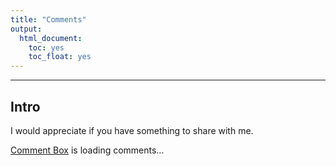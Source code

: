 ```yaml
---
title: "Comments"
output:
  html_document:
    toc: yes
    toc_float: yes
---
```


------

## Intro

I would appreciate if you have something to share with me.

<!-- begin wwww.htmlcommentbox.com -->
 <div id="HCB_comment_box"><a href="http://www.htmlcommentbox.com">Comment Box</a> is loading comments...</div>
 <link rel="stylesheet" type="text/css" href="//www.htmlcommentbox.com/static/skins/bootstrap/twitter-bootstrap.css?v=0" />
 <script type="text/javascript" id="hcb"> /*<!--*/ if(!window.hcb_user){hcb_user={};} (function(){var s=document.createElement("script"), l=hcb_user.PAGE || (""+window.location).replace(/'/g,"%27"), h="//www.htmlcommentbox.com";s.setAttribute("type","text/javascript");s.setAttribute("src", h+"/jread?page="+encodeURIComponent(l).replace("+","%2B")+"&mod=%241%24wq1rdBcg%24EwAJAd8wQywiXXRbfW.Wp%2F"+"&opts=16862&num=10&ts=1526865473410");if (typeof s!="undefined") document.getElementsByTagName("head")[0].appendChild(s);})(); /*-->*/ </script>
<!-- end www.htmlcommentbox.com -->